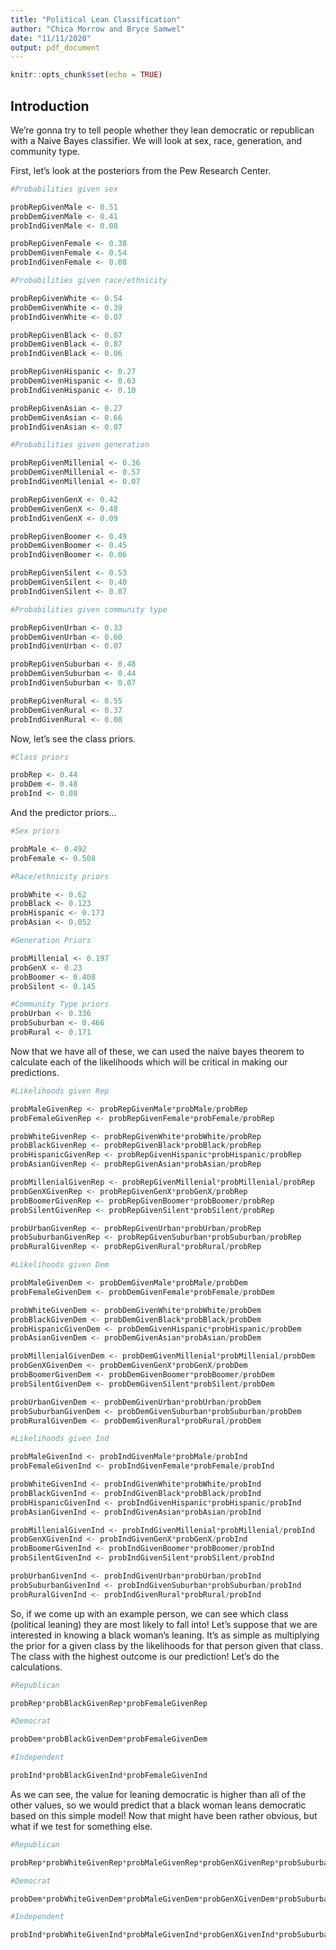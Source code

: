---
title: "Political Lean Classification"
author: "Chica Morrow and Bryce Samwel"
date: "11/11/2020"
output: pdf_document
---

```{r setup, include=FALSE}
knitr::opts_chunk$set(echo = TRUE)
```

## Introduction

We're gonna try to tell people whether they lean democratic or republican with a
Naive Bayes classifier. We will look at sex, race, generation, and community type.

First, let's look at the posteriors from the Pew Research Center.
\vspace{12 pt}

```{r posteriors}
#Probabilities given sex

probRepGivenMale <- 0.51
probDemGivenMale <- 0.41
probIndGivenMale <- 0.08

probRepGivenFemale <- 0.38
probDemGivenFemale <- 0.54
probIndGivenFemale <- 0.08

#Probabilities given race/ethnicity

probRepGivenWhite <- 0.54
probDemGivenWhite <- 0.39
probIndGivenWhite <- 0.07

probRepGivenBlack <- 0.07
probDemGivenBlack <- 0.87
probIndGivenBlack <- 0.06

probRepGivenHispanic <- 0.27
probDemGivenHispanic <- 0.63
probIndGivenHispanic <- 0.10

probRepGivenAsian <- 0.27
probDemGivenAsian <- 0.66
probIndGivenAsian <- 0.07

#Probabilities given generation

probRepGivenMillenial <- 0.36
probDemGivenMillenial <- 0.57
probIndGivenMillenial <- 0.07

probRepGivenGenX <- 0.42
probDemGivenGenX <- 0.48
probIndGivenGenX <- 0.09

probRepGivenBoomer <- 0.49
probDemGivenBoomer <- 0.45
probIndGivenBoomer <- 0.06

probRepGivenSilent <- 0.53
probDemGivenSilent <- 0.40
probIndGivenSilent <- 0.07

#Probabilities given community type

probRepGivenUrban <- 0.33
probDemGivenUrban <- 0.60
probIndGivenUrban <- 0.07

probRepGivenSuburban <- 0.48
probDemGivenSuburban <- 0.44
probIndGivenSuburban <- 0.07

probRepGivenRural <- 0.55
probDemGivenRural <- 0.37
probIndGivenRural <- 0.08
```

Now, let's see the class priors.
\vspace{12 pt}

```{r class_priors}
#Class priors

probRep <- 0.44
probDem <- 0.48
probInd <- 0.08

```

And the predictor priors...
\vspace{12 pt}

```{r predictor_priors}
#Sex priors

probMale <- 0.492
probFemale <- 0.508

#Race/ethnicity priors

probWhite <- 0.62
probBlack <- 0.123
probHispanic <- 0.173
probAsian <- 0.052

#Generation Priors

probMillenial <- 0.197
probGenX <- 0.23
probBoomer <- 0.408
probSilent <- 0.145

#Community Type priors
probUrban <- 0.336
probSuburban <- 0.466
probRural <- 0.171

```

Now that we have all of these, we can used the naive bayes theorem to calculate 
each of the likelihoods which will be critical in making our predictions.
\vspace{12 pt}

```{r likelihoods}
#Likelihoods given Rep

probMaleGivenRep <- probRepGivenMale*probMale/probRep
probFemaleGivenRep <- probRepGivenFemale*probFemale/probRep

probWhiteGivenRep <- probRepGivenWhite*probWhite/probRep
probBlackGivenRep <- probRepGivenBlack*probBlack/probRep
probHispanicGivenRep <- probRepGivenHispanic*probHispanic/probRep
probAsianGivenRep <- probRepGivenAsian*probAsian/probRep

probMillenialGivenRep <- probRepGivenMillenial*probMillenial/probRep
probGenXGivenRep <- probRepGivenGenX*probGenX/probRep
probBoomerGivenRep <- probRepGivenBoomer*probBoomer/probRep
probSilentGivenRep <- probRepGivenSilent*probSilent/probRep

probUrbanGivenRep <- probRepGivenUrban*probUrban/probRep
probSuburbanGivenRep <- probRepGivenSuburban*probSuburban/probRep
probRuralGivenRep <- probRepGivenRural*probRural/probRep

#Likelihoods given Dem

probMaleGivenDem <- probDemGivenMale*probMale/probDem
probFemaleGivenDem <- probDemGivenFemale*probFemale/probDem

probWhiteGivenDem <- probDemGivenWhite*probWhite/probDem
probBlackGivenDem <- probDemGivenBlack*probBlack/probDem
probHispanicGivenDem <- probDemGivenHispanic*probHispanic/probDem
probAsianGivenDem <- probDemGivenAsian*probAsian/probDem

probMillenialGivenDem <- probDemGivenMillenial*probMillenial/probDem
probGenXGivenDem <- probDemGivenGenX*probGenX/probDem
probBoomerGivenDem <- probDemGivenBoomer*probBoomer/probDem
probSilentGivenDem <- probDemGivenSilent*probSilent/probDem

probUrbanGivenDem <- probDemGivenUrban*probUrban/probDem
probSuburbanGivenDem <- probDemGivenSuburban*probSuburban/probDem
probRuralGivenDem <- probDemGivenRural*probRural/probDem

#Likelihoods given Ind

probMaleGivenInd <- probIndGivenMale*probMale/probInd
probFemaleGivenInd <- probIndGivenFemale*probFemale/probInd

probWhiteGivenInd <- probIndGivenWhite*probWhite/probInd
probBlackGivenInd <- probIndGivenBlack*probBlack/probInd
probHispanicGivenInd <- probIndGivenHispanic*probHispanic/probInd
probAsianGivenInd <- probIndGivenAsian*probAsian/probInd

probMillenialGivenInd <- probIndGivenMillenial*probMillenial/probInd
probGenXGivenInd <- probIndGivenGenX*probGenX/probInd
probBoomerGivenInd <- probIndGivenBoomer*probBoomer/probInd
probSilentGivenInd <- probIndGivenSilent*probSilent/probInd

probUrbanGivenInd <- probIndGivenUrban*probUrban/probInd
probSuburbanGivenInd <- probIndGivenSuburban*probSuburban/probInd
probRuralGivenInd <- probIndGivenRural*probRural/probInd
```

So, if we come up with an example person, we can see which class (political 
leaning) they are most likely to fall into! Let's suppose that we are interested 
in knowing a black woman's leaning. It's as simple as multiplying the prior for 
a given class by the likelihoods for that person given that class. The class with 
the highest outcome is our prediction! Let's do the calculations.
\vspace{12 pt}

```{r Black_Woman_Prediction}
#Republican

probRep*probBlackGivenRep*probFemaleGivenRep

#Democrat

probDem*probBlackGivenDem*probFemaleGivenDem

#Independent

probInd*probBlackGivenInd*probFemaleGivenInd
```

As we can see, the value for leaning democratic is higher than all of the other 
values, so we would predict that a black woman leans democratic based on this 
simple model! Now that might have been rather obvious, but what if we test for 
something else.
\vspace{12 pt}

```{r Other_Prediction}
#Republican

probRep*probWhiteGivenRep*probMaleGivenRep*probGenXGivenRep*probSuburbanGivenRep

#Democrat

probDem*probWhiteGivenDem*probMaleGivenDem*probGenXGivenDem*probSuburbanGivenDem

#Independent

probInd*probWhiteGivenInd*probMaleGivenInd*probGenXGivenInd*probSuburbanGivenInd
```